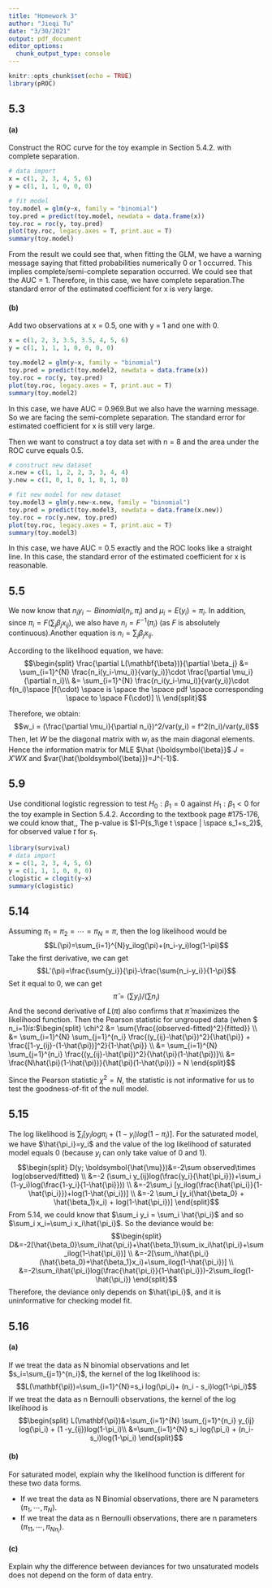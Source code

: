 ```yaml
---
title: "Homework 3"
author: "Jieqi Tu"
date: "3/30/2021"
output: pdf_document
editor_options: 
  chunk_output_type: console
---
```


```r
knitr::opts_chunk$set(echo = TRUE)
library(pROC)
```

## 5.3

#### (a)
Construct the ROC curve for the toy example in Section 5.4.2. with complete separation.
```r
# data import
x = c(1, 2, 3, 4, 5, 6)
y = c(1, 1, 1, 0, 0, 0)

# fit model
toy.model = glm(y~x, family = "binomial")
toy.pred = predict(toy.model, newdata = data.frame(x))
toy.roc = roc(y, toy.pred)
plot(toy.roc, legacy.axes = T, print.auc = T)
summary(toy.model)
```

From the result we could see that, when fitting the GLM, we have a warning message saying that fitted probabilities numerically 0 or 1 occurred. This implies complete/semi-complete separation occurred. 
We could see that the AUC = 1. Therefore, in this case, we have complete separation.The standard error of the estimated coefficient for x is very large.

#### (b)
Add two observations at x = 0.5, one with y = 1 and one with 0.
```r
x = c(1, 2, 3, 3.5, 3.5, 4, 5, 6)
y = c(1, 1, 1, 1, 0, 0, 0, 0)

toy.model2 = glm(y~x, family = "binomial")
toy.pred = predict(toy.model2, newdata = data.frame(x))
toy.roc = roc(y, toy.pred)
plot(toy.roc, legacy.axes = T, print.auc = T)
summary(toy.model2)
```

In this case, we have AUC = 0.969.But we also have the warning message. So we are facing the semi-complete separation. The standard error for estimated coefficient for x is still very large.

Then we want to construct a toy data set with n = 8 and the area under the ROC curve equals 0.5.
```r
# construct new dataset
x.new = c(1, 1, 2, 2, 3, 3, 4, 4)
y.new = c(1, 0, 1, 0, 1, 0, 1, 0)

# fit new model for new dataset
toy.model3 = glm(y.new~x.new, family = "binomial")
toy.pred = predict(toy.model3, newdata = data.frame(x.new))
toy.roc = roc(y.new, toy.pred)
plot(toy.roc, legacy.axes = T, print.auc = T)
summary(toy.model3)
```

In this case, we have AUC = 0.5 exactly and the ROC looks like a straight line. In this case, the standard error of the estimated coefficient for x is reasonable.

## 5.5

We now know that $n_iy_i\sim Binomial(n_i, \pi_i)$ and $\mu_i = E(y_i)=\pi_i$.
In addition, since $\pi_i = F(\sum_j \beta_{j}x_{ij})$, we also have $n_i = F^{-1}(\pi_i)$ (as $F$ is absolutely continuous).Another equation is $n_i = \sum_j \beta_j x_{ij}$.

According to the likelihood equation, we have: 
$$\begin{split}
\frac{\partial L(\mathbf{\beta})}{\partial \beta_j} &= \sum_{i=1}^{N} \frac{n_i(y_i-\mu_i)}{var(y_i)}\cdot  \frac{\partial \mu_i}{\partial n_i}\\ &= \sum_{i=1}^{N} \frac{n_i(y_i-\mu_i)}{var(y_i)}\cdot f(n_i)\space [f(\cdot) \space is \space the \space pdf \space corresponding \space to \space F(\cdot)] \\
\end{split}$$

Therefore, we obtain:
$$w_i = (\frac{\partial \mu_i}{\partial n_i})^2/var(y_i) = f^2(n_i)/var(y_i)$$
Then, let $W$ be the diagonal matrix with $w_i$ as the main diagonal elements. 
Hence the information matrix for MLE $\hat {\boldsymbol{\beta}}$ $J=X'WX$ and $var(\hat{\boldsymbol{\beta}})=J^{-1}$.

## 5.9

Use conditional logistic regression to test $H_0: \beta_1 = 0$ against $H_1: \beta_1<0$ for the toy example in Section 5.4.2.
According to the textbook page #175-176, we could know that,,
The p-value is $1-P(s_1\ge t \space | \space s_1+s_2)$, for observed value $t$ for $s_1$.
```r
library(survival)
# data import
x = c(1, 2, 3, 4, 5, 6)
y = c(1, 1, 1, 0, 0, 0)
clogistic = clogit(y~x)
summary(clogistic)
```


## 5.14
Assuming $\pi_1 = \pi_2 = \cdots = \pi_N = \pi$, then the log likelihood would be
$$L(\pi)=\sum_{i=1}^{N}y_ilog(\pi)+(n_i-y_i)log(1-\pi)$$
Take the first derivative, we can get $$L'(\pi)=\frac{\sum{y_i}}{\pi}-\frac{\sum{n_i-y_i}}{1-\pi}$$
Set it equal to 0, we can get $$\hat{\pi}=(\sum{y_i})/(\sum{n_i})$$
And the second derivative of $L(\pi)$ also confirms that $\hat{\pi}$ maximizes the likelihood function.
Then the Pearson statistic for ungrouped data (when $ n_i=1$) is:
$$\begin{split}
\chi^2 &= \sum{\frac{(observed-fitted)^2}{fitted}} \\
&= \sum_{i=1}^{N} \sum_{j=1}^{n_i} \frac{(y_{ij}-\hat{\pi})^2}{\hat{\pi}} + \frac{[1-y_{ij}-(1-\hat{\pi})]^2}{1-\hat{\pi}} \\
&= \sum_{i=1}^{N} \sum_{j=1}^{n_i} \frac{(y_{ij}-\hat{\pi})^2}{\hat{\pi}(1-\hat{\pi})}\\
&= \frac{N\hat{\pi}(1-\hat{\pi})}{\hat{\pi}(1-\hat{\pi})} = N
\end{split}$$

Since the Pearson statistic $\chi^2=N$, the statistic is not informative for us to test the goodness-of-fit of the null model.

## 5.15
The log likelihood is $\sum_i[y_ilog\pi_i+(1-y_i)log(1-\pi_i)]$. For the saturated model, we have $\hat{\pi_i}=y_i$ and the value of the log likelihood of saturated model equals 0 (because $y_i$ can only take value of 0 and 1).
$$\begin{split}
D(y; \boldsymbol{\hat{\mu}})&=-2\sum observed\times log(observed/fitted) \\
&=-2 (\sum_i y_{ij}log(\frac{y_i}{\hat{\pi_i}})+\sum_i (1-y_i)log(\frac{1-y_i}{1-\hat{\pi}})) \\
&=-2\sum_i [y_ilog(\frac{\hat{\pi_i}}{1-\hat{\pi_i}})+log(1-\hat{\pi_i})] \\
&=-2 \sum_i [y_i(\hat{\beta_0} + \hat{\beta_1}x_i) + log(1-\hat{\pi_i})]
\end{split}$$
From 5.14, we could know that $\sum_i y_i = \sum_i \hat{\pi_i}$ and so $\sum_i x_i=\sum_i x_i\hat{\pi_i}$.
So the deviance would be:
$$\begin{split}
D&=-2[\hat{\beta_0}\sum_i\hat{\pi_i}+\hat{\beta_1}\sum_ix_i\hat{\pi_i}+\sum_ilog(1-\hat{\pi_i})] \\
&=-2[\sum_i\hat{\pi_i}(\hat{\beta_0}+\hat{\beta_1}x_i)+\sum_ilog(1-\hat{\pi_i})] \\
&=-2\sum_i\hat{\pi_i}log(\frac{\hat{\pi_i}}{1-\hat{\pi_i}})-2\sum_ilog(1-\hat{\pi_i})
\end{split}$$
Therefore, the deviance only depends on $\hat{\pi_i}$, and it is uninformative for checking model fit.

## 5.16

#### (a)

If we treat the data as N binomial observations and let $s_i=\sum_{j=1}^{n_i}$, the kernel of the log likelihood is:
$$L(\mathbf{\pi})=\sum_{i=1}^{N}=s_i log(\pi_i)+ (n_i - s_i)log(1-\pi_i)$$
If we treat the data as n Bernoulli observations, the kernel of the log likelihood is 
$$\begin{split}
L(\mathbf{\pi})&=\sum_{i=1}^{N} \sum_{j=1}^{n_i} y_{ij} log(\pi_i) + (1 -y_{ij})log(1-\pi_i)\\
&=\sum_{i=1}^{N} s_i log(\pi_i) + (n_i-s_i)log(1-\pi_i)
\end{split}$$

#### (b)

For saturated model, explain why the likelihood function is different for these two data forms.

* If we treat the data as N Binomial observations, there are N parameters ($\pi_1, \cdots,\pi_N$).
* If we treat the data as n Bernoulli observations, there are n parameters ($\pi_{11},\cdots,\pi_{Nn_i}$).

#### (c)

Explain why the difference between deviances for two unsaturated models does not depend on the form of data entry.

